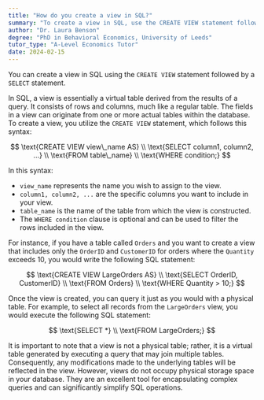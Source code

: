 ```yaml
---
title: "How do you create a view in SQL?"
summary: "To create a view in SQL, use the CREATE VIEW statement followed by a SELECT statement to define the data the view will present."
author: "Dr. Laura Benson"
degree: "PhD in Behavioral Economics, University of Leeds"
tutor_type: "A-Level Economics Tutor"
date: 2024-02-15
---
```


You can create a view in SQL using the `CREATE VIEW` statement followed by a `SELECT` statement.

In SQL, a view is essentially a virtual table derived from the results of a query. It consists of rows and columns, much like a regular table. The fields in a view can originate from one or more actual tables within the database. To create a view, you utilize the `CREATE VIEW` statement, which follows this syntax:

$$
\text{CREATE VIEW view\_name AS} \\
\text{SELECT column1, column2, ...} \\
\text{FROM table\_name} \\
\text{WHERE condition;}
$$

In this syntax:
- `view_name` represents the name you wish to assign to the view.
- `column1, column2, ...` are the specific columns you want to include in your view.
- `table_name` is the name of the table from which the view is constructed.
- The `WHERE condition` clause is optional and can be used to filter the rows included in the view.

For instance, if you have a table called `Orders` and you want to create a view that includes only the `OrderID` and `CustomerID` for orders where the `Quantity` exceeds $10$, you would write the following SQL statement:

$$
\text{CREATE VIEW LargeOrders AS} \\
\text{SELECT OrderID, CustomerID} \\
\text{FROM Orders} \\
\text{WHERE Quantity > 10;}
$$

Once the view is created, you can query it just as you would with a physical table. For example, to select all records from the `LargeOrders` view, you would execute the following SQL statement:

$$
\text{SELECT *} \\
\text{FROM LargeOrders;}
$$

It is important to note that a view is not a physical table; rather, it is a virtual table generated by executing a query that may join multiple tables. Consequently, any modifications made to the underlying tables will be reflected in the view. However, views do not occupy physical storage space in your database. They are an excellent tool for encapsulating complex queries and can significantly simplify SQL operations.
    